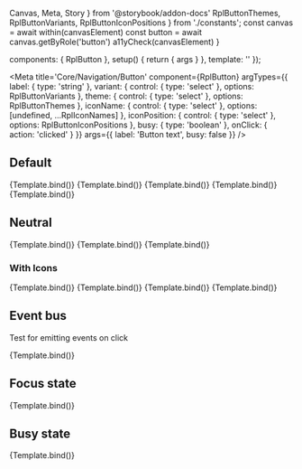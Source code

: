   Canvas,
  Meta,
  Story
} from '@storybook/addon-docs'
  RplButtonThemes,
  RplButtonVariants,
  RplButtonIconPositions
} from './constants';
  const canvas = await within(canvasElement)
  const button = await canvas.getByRole('button')
  a11yCheck(canvasElement)
}

  components: { RplButton },
  setup() {
    return { args }
  },
  template: '<RplButton v-bind="args" />'
});

<Meta
  title='Core/Navigation/Button'
  component={RplButton}
  argTypes={{
    label: {
      type: 'string'
    },
    variant: {
      control: { type: 'select' },
      options: RplButtonVariants
    },
    theme: {
      control: { type: 'select' },
      options: RplButtonThemes
    },
    iconName: {
      control: { type: 'select' },
      options: [undefined, ...RplIconNames]
    },
    iconPosition: {
      control: { type: 'select' },
      options: RplButtonIconPositions
    },
    busy: {
      type: 'boolean'
    },
    onClick: { action: 'clicked' }
  }}
  args={{
    label: 'Button text',
    busy: false
  }}
/>


## Default

<ArgsTable of={RplButton} />

<Canvas>
  <Story
    name='Default/Filled'
    args={{
      variant: 'filled'
    }}
  >
    {Template.bind()}
  </Story>
  <Story
    name='Default/Outlined'
    args={{
      variant: 'outlined'
    }}
  >
    {Template.bind()}
  </Story>
  <Story
    name='Default/White'
    args={{
      variant: 'white'
    }}
  >
    {Template.bind()}
  </Story>
  <Story
    name='Default/Elevated'
    args={{
      variant: 'elevated',
      iconName: 'icon-arrow-up'
    }}
  >
    {Template.bind()}
  </Story>
  <Story
    name='Default/Destructive'
    args={{
      variant: 'destructive',
    }}
  >
    {Template.bind()}
  </Story>
</Canvas>

## Neutral

<Canvas>
  <Story
    name='Neutral/Outlined'
    args={{
      variant: 'outlined',
      theme: 'neutral'
    }}
  >
    {Template.bind()}
  </Story>
  <Story
    name='Neutral/White'
    args={{
      variant: 'white',
      theme: 'neutral'
    }}
  >
    {Template.bind()}
  </Story>
  <Story
    name='Neutral/Elevated'
    args={{
      variant: 'elevated',
      theme: 'neutral',
      iconName: 'icon-arrow-up'
    }}
  >
    {Template.bind()}
  </Story>
</Canvas>


### With Icons

<Canvas>
  <Story
    name='With Icons/Filled'
    args={{
      variant: 'filled',
      iconName: 'icon-arrow-right'
    }}
  >
    {Template.bind()}
  </Story>
  <Story
    name='With Icons/Outlined'
    args={{
      variant: 'outlined',
      iconName: 'icon-arrow-up'
    }}
  >
    {Template.bind()}
  </Story>
  <Story
    name='With Icons/left'
    args={{
      variant: 'filled',
      iconPosition: 'left',
      iconName: 'icon-arrow-left'
    }}
  >
    {Template.bind()}
  </Story>
  <Story
    name='With Icons/right'
    args={{
      variant: 'filled',
      iconPosition: 'right',
      iconName: 'icon-arrow-right'
    }}
  >
    {Template.bind()}
  </Story>
</Canvas>

## Event bus

Test for emitting events on click

<Canvas>
  <Story
    name='Eventbus'
    args={{
      variant: 'filled',
      iconName: 'icon-pin'
    }}
    play={playFunction}
  >
    {Template.bind()}
  </Story>
</Canvas>

## Focus state

<Canvas>
  <Story
    name='Focus state'
    play={buttonFocusInteraction}
    args={{
      variant: 'filled',
      label: 'Focused',
      iconName: 'icon-exclamation-circle-filled'
    }}
  >
    {Template.bind()}
  </Story>
</Canvas>


## Busy state

<Canvas>
  <Story
    name='Busy state'
    args={{
      variant: 'filled',
      label: 'Button text',
      iconName: 'icon-exclamation-circle-filled',
      busy: true
    }}
  >
    {Template.bind()}
  </Story>
</Canvas>

